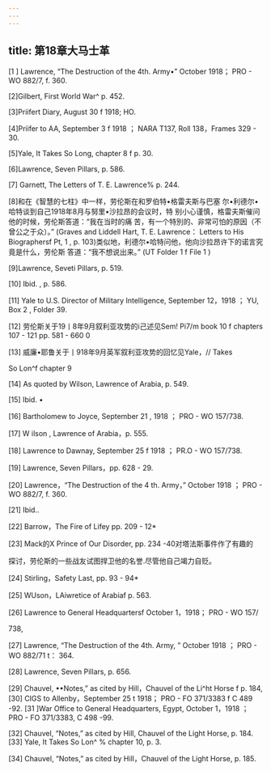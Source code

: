 ```yaml
---
---
---
```

title: 第18章大马士革
---




[1 ] Lawrence, “The Destruction of the 4th. Army•” October 1918； PRO - WO 882/7, f. 360.

[2]Gilbert, First World War^ p. 452.

[3]Priifert Diary, August 30 f 1918; HO.

[4]Priifer to AA, September 3 f 1918 ； NARA T137, Roll 138，Frames 329 - 30.

[5]Yale, It Takes So Long, chapter 8 f p. 30.

[6]Lawrence, Seven Pillars, p. 586.

[7] Garnett, The Letters of T. E. Lawrence% p. 244.

[8]和在《智慧的七柱》中一样，劳伦斯在和罗伯特•格雷夫斯与巴塞 尔•利德尔•哈特谈到自己1918年8月与努里•沙拉昂的会议时，特 别小心谨慎，格雷夫斯催问他的时候，劳伦斯答道：“我在当时的痛 苦，有一个特別的、非常可怕的原因（不曾公之于众）。” (Graves and Liddell Hart, T. E. Lawrence： Letters to His Biographersf Pt, 1 , p. 103)类似地，利德尔•哈特问他，他向沙拉昂许下的诺言究竟是什么，劳伦斯 答道：“我不想说出来。” (UT Folder 1 f File 1 )

[9]Lawrence, Seveti Pillars, p. 519.

[10] Ibid. , p. 586.

[11] Yale to U.S. Director of Military Intelligence, September 12，1918 ； YU, Box 2 , Folder 39.

[12] 劳伦斯关于19丨8年9月叙利亚攻势的i己述见Sem! Pi7/m book 10 f chapters 107 - 121 pp. 581 - 660 0

[13] 威廉•耶鲁关于丨918年9月英军叙利亚攻势的回忆见Yale，// Takes

So Lon^f chapter 9

[14] As quoted by Wilson, Lawrence of Arabia, p. 549.

[15] Ibid. •

[16] Bartholomew to Joyce, September 21 , 1918 ； PRO - WO 157/738.

[17] W ilson , Lawrence of Arabia，p. 555.

[18] Lawrence to Dawnay, September 25 f 1918 ； PR.O - WO 157/738.

[19] Lawrence, Seven Pillars，pp. 628 - 29.

[20] Lawrence，“The Destruction of the 4 th. Army，” October 1918 ； PRO - WO 882/7, f. 360.

[21] Ibid..

[22] Barrow，The Fire of Lifey pp. 209 - 12*

[23] Mack的X Prince of Our Disorder, pp. 234 -40对塔法斯事件作了有趣的

探讨，劳伦斯的一些战友试图捍卫他的名誉.尽管他自己竭力自贬。

[24] Stirling，Safety Last, pp. 93 - 94*

[25] WUson，LAiwretice of Arabiaf p. 563.

[26] Lawrence to General Headquartersf October 1，1918； PRO - WO 157/

738,

[27] Lawrence, “The Destruction of the 4th. Army, ” October 1918 ； PRO - WO 882/71 t： 364.

[28] Lawrence, Seven Pillars, p. 656.

[29] Chauvel, ••Notes,” as cited by Hill，Chauvel of the Li^ht Horse f p. 184, [30] CIGS to Allenby，September 25 t 1918； PRO - FO 371/3383 f C 489 -92. [31 ]War Office to General Headquarters, Egypt, October 1，1918 ； PRO - FO 371/3383, C 498 -99.

[32] Chauvel, “Notes,” as cited by Hill, Chauvel of the Light Horse, p. 184. [33] Yale, It Takes So Lon^ % chapter 10, p. 3.

[34] Chauvel, “Notes,” as cited by Hill，Chauvel of the Light Horse, p. 185.